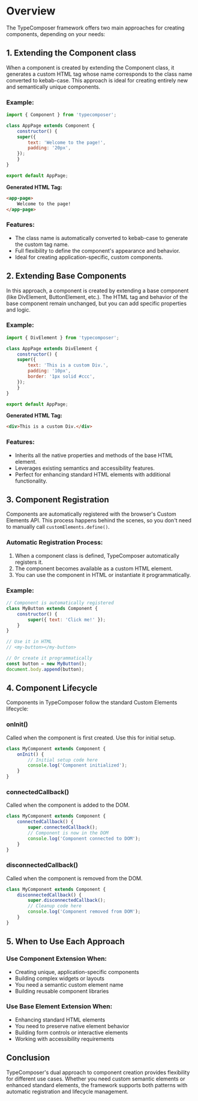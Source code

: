 # Overview

The TypeComposer framework offers two main approaches for creating components, depending on your needs:

## 1. Extending the Component class

When a component is created by extending the Component class, it generates a custom HTML tag whose name corresponds to the class name converted to kebab-case. This approach is ideal for creating entirely new and semantically unique components.

### Example:

```javascript
import { Component } from 'typecomposer';

class AppPage extends Component {
	constructor() {
	super({
		text: 'Welcome to the page!',
		padding: '20px',
	});
	}
}

export default AppPage;
```

**Generated HTML Tag:**

```html
<app-page>
	Welcome to the page!
</app-page>
```

### Features:

- The class name is automatically converted to kebab-case to generate the custom tag name.
- Full flexibility to define the component's appearance and behavior.
- Ideal for creating application-specific, custom components.

## 2. Extending Base Components

In this approach, a component is created by extending a base component (like DivElement, ButtonElement, etc.). The HTML tag and behavior of the base component remain unchanged, but you can add specific properties and logic.

### Example:

```javascript
import { DivElement } from 'typecomposer';

class AppPage extends DivElement {
	constructor() {
	super({
		text: 'This is a custom Div.',
		padding: '10px',
		border: '1px solid #ccc',
	});
	}
}

export default AppPage;
```

**Generated HTML Tag:**

```html
<div>This is a custom Div.</div>
```

### Features:

- Inherits all the native properties and methods of the base HTML element.
- Leverages existing semantics and accessibility features.
- Perfect for enhancing standard HTML elements with additional functionality.

## 3. Component Registration

Components are automatically registered with the browser's Custom Elements API. This process happens behind the scenes, so you don't need to manually call `customElements.define()`.

### Automatic Registration Process:

1. When a component class is defined, TypeComposer automatically registers it.
2. The component becomes available as a custom HTML element.
3. You can use the component in HTML or instantiate it programmatically.

### Example:

```javascript
// Component is automatically registered
class MyButton extends Component {
	constructor() {
		super({ text: 'Click me!' });
	}
}

// Use it in HTML
// <my-button></my-button>

// Or create it programmatically
const button = new MyButton();
document.body.append(button);
```

## 4. Component Lifecycle

Components in TypeComposer follow the standard Custom Elements lifecycle:

### onInit()

Called when the component is first created. Use this for initial setup.

```javascript
class MyComponent extends Component {
	onInit() {
		// Initial setup code here
		console.log('Component initialized');
	}
}
```

### connectedCallback()

Called when the component is added to the DOM.

```javascript
class MyComponent extends Component {
	connectedCallback() {
		super.connectedCallback();
		// Component is now in the DOM
		console.log('Component connected to DOM');
	}
}
```

### disconnectedCallback()

Called when the component is removed from the DOM.

```javascript
class MyComponent extends Component {
	disconnectedCallback() {
		super.disconnectedCallback();
		// Cleanup code here
		console.log('Component removed from DOM');
	}
}
```

## 5. When to Use Each Approach

### Use Component Extension When:

- Creating unique, application-specific components
- Building complex widgets or layouts
- You need a semantic custom element name
- Building reusable component libraries

### Use Base Element Extension When:

- Enhancing standard HTML elements
- You need to preserve native element behavior
- Building form controls or interactive elements
- Working with accessibility requirements

## Conclusion

TypeComposer's dual approach to component creation provides flexibility for different use cases. Whether you need custom semantic elements or enhanced standard elements, the framework supports both patterns with automatic registration and lifecycle management.
